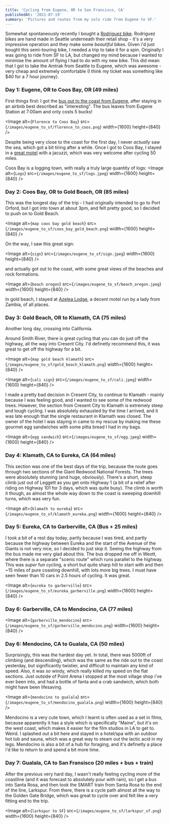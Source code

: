 ```yaml
---
title: 'Cycling from Eugene, OR to San Francisco, CA'
publishedAt: '2021-07-19'
summary: 'Pictures and routes from my solo ride from Eugene to SF.'
---
```


Somewhat spontaneously recently I bought a [Rodriguez bike](https://www.rodbikes.com/). Rodriguez bikes are hand made in Seattle underneath their retail shop - it's a very impressive operation and they make some _beautiful_ bikes. Given i'd just bought this semi-touring bike, I needed a trip to take it for a spin. Originally I was going to ride from SF to LA, but changed my mind because I wanted to minimise the amount of flying I had to do with my new bike. This did mean that I got to take the Amtrak from Seattle to Eugene, which was awesome - very cheap and extremely comfortable (I think my ticket was something like $40 for a 7 hour journey).

### Day 1: Eugene, OR to Coos Bay, OR (49 miles)

First things first: I got the [bus out to the coast from Eugene](https://www.lcog.org/1068/Public-Transit), after staying in an airbnb best described as "interesting". The bus leaves from Eugene Station at 7:00am and only costs 5 bucks!

<Image
  alt={`Florence to Coos Bay`}
  src={`/images/eugene_to_sf/florence_to_coos.png`}
  width={1600}
  height={840}
/>

Despite being very close to the coast for the first day, I never _actually_ saw the sea, which got a bit tiring after a while. Once I got to Coos Bay, I stayed in a [great motel](https://edgewaterinns.com/edgewater-inn-coos-bay/) with a jacuzzi, which was very welcome after cycling 50 miles.

Coos Bay is a logging town, with really a truly large quantity of logs:
<Image
  alt={`Logs`}
  src={`/images/eugene_to_sf/logs.jpeg`}
  width={1600}
  height={840}
/>


### Day 2: Coos Bay, OR to Gold Beach, OR (85 miles)

This was the longest day of the trip - I had originally intended to go to Port Orford, but I got into town at about 3pm, and felt pretty good, so I decided to push on to Gold Beach. 

<Image
  alt={`map coos bay gold beach`}
  src={`/images/eugene_to_sf/coos_bay_gold_beach.png`}
  width={1600}
  height={840}
/>

On the way, I saw this great sign:

<Image
  alt={`sign`}
  src={`/images/eugene_to_sf/sign.jpeg`}
  width={1600}
  height={840}
/>

and actually got out to the coast, with some great views of the beaches and rock formations.

<Image
  alt={`beach oregon`}
  src={`/images/eugene_to_sf/beach_oregon.jpeg`}
  width={1600}
  height={840}
/>

In gold beach, I stayed at [Azelea Lodge](http://www.azalealodge.biz/index.html), a decent motel run by a lady from Zambia, of all places.

### Day 3: Gold Beach, OR to Klamath, CA (75 miles)

Another long day, crossing into California.

Around Smith River, there is great cycling that you can do just off the highway, all the way into Cresent City. I'd definetly recommend this, it was great to get off the highway for a bit.


<Image
  alt={`map gold beach klamath`}
  src={`/images/eugene_to_sf/gold_beach_klamath.png`}
  width={1600}
  height={840}
/>

<Image
  alt={`cali sign`}
  src={`/images/eugene_to_sf/cali.jpeg`}
  width={1600}
  height={840}
/>

I made a pretty bad decision in Cresent City, to continue to Klamath - mainly because I was feeling good, and I wanted to see some of the redwood trees. However, the section from Cresent City to Klamath is extremely steep and tough cycling. I was absolutely exhausted by the time I arrived, and it was late enough that the single restaurant in Klamath was closed. The owner of the hotel I was staying in came to my rescue by making me these gourmet egg sandwiches with some pitta bread I had in my bags.

<Image
  alt={`egg sandwich`}
  src={`/images/eugene_to_sf/egg.jpeg`}
  width={1600}
  height={840}
/>

### Day 4: Klamath, CA to Eureka, CA (64 miles)

This section was one of the best days of the trip, because the route goes through two sections of the Giant Redwood National Forests. The trees were absolutely stunning (and huge, obviously). There's a short, steep climb just out of Leggett as you get onto Highway 1 (a bit of a relief after riding on Highway 101 for 3 days, which was quite busy). The climb is worth it though, as almost the whole way down to the coast is sweeping downhill turns, which was very fun.

<Image
  alt={`klamath to eureka`}
  src={`/images/eugene_to_sf/klamath_eureka.png`}
  width={1600}
  height={840}
/>


### Day 5: Eureka, CA to Garberville, CA (Bus + 25 miles)

I took a bit of a rest day today, partly because I was tired, and partly because the highway between Eureka and the start of the Avenue of the Giants is not very nice, so I decided to just skip it. Seeing the highway from the bus made me very glad about this. The bus dropped me off in Weott, where there is a separate "scenic route" which runs parallel to the highway. This was _super_ fun cycling, a short but quite sharp hill to start with and then ~15 miles of pure coasting downhill, with lots more big trees. I must have seen fewer than 10 cars in 2.5 hours of cycling. It was great.

<Image
  alt={`eureka to garberville`}
  src={`/images/eugene_to_sf/eureka_garberville.png`}
  width={1600}
  height={840}
/>

### Day 6: Garberville, CA to Mendocino, CA (77 miles)

<Image
  alt={`garberville_mendocino`}
  src={`/images/eugene_to_sf/garberville_mendocino.png`}
  width={1600}
  height={840}
/>


### Day 6: Mendocino, CA to Gualala, CA (50 miles)

Surprisingly, this was the hardest day yet. In total, there was 5000ft of climbing (and descending), which was the same as the ride out to the coast yesterday, but significantly twistier, and difficult to maintain any kind of speed. Also, it was _so_ windy, which really killed my speed on the flat sections. Just outside of Point Arena I stopped at the most village shop i've ever been into, and had a bottle of fanta and a crab sandwich, which both might have been lifesaving.

<Image
  alt={`mendocino to gualala`}
  src={`/images/eugene_to_sf/mendocino_gualala.png`}
  width={1600}
  height={840}
/>

Mendocino is a very cute town, which I learnt is often used as a set in films, because apparently it has a style which is specifically "Maine", but it's on the west coast, which makes it easier for the film studios in LA to get to. Weird. I splashed out a bit here and stayed in a hotel/spa with an outdoor hot tub and sauna, which was a great way to steam out the lactic acid in my legs. Mendocino is also a bit of a hub for foraging, and it's definetly a place i'd like to return to and spend a bit more time.


### Day 7: Gualala, CA to San Fransisco (20 miles + bus + train)

After the previous very hard day, I wasn't really feeling cycling more of the coastline (and it was forecast to absolutely pour with rain), so I get a bus into Santa Rosa, and then took the SMART train from Santa Rosa to the end of the line, Larkspur. From there, there is a cycle path almost all the way to the Golden Gate Bridge, which was great to cycle over and felt like a very fitting end to the trip.

<Image
  alt={`larkspur to SF`}
  src={`/images/eugene_to_sf/larkspur_sf.png`}
  width={1600}
  height={840}
/>


